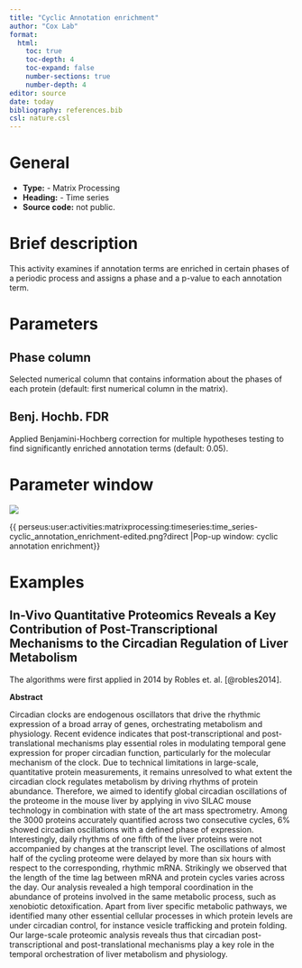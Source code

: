 ```yaml
---
title: "Cyclic Annotation enrichment"
author: "Cox Lab"
format: 
  html:
    toc: true
    toc-depth: 4
    toc-expand: false
    number-sections: true
    number-depth: 4
editor: source
date: today
bibliography: references.bib
csl: nature.csl
---
```


# General

-   **Type:** - Matrix Processing
-   **Heading:** - Time series
-   **Source code:** not public.

# Brief description

This activity examines if annotation terms are enriched in certain phases of a periodic process and assigns a phase and a p-value to each annotation term.

```{=html}
<!-- This comment and the line above it must be preserved when editing this file!
The recommended sections are these, but they may be changed on a case by case basis.
===== Detailed description =====
===== Parameters =====
===== Theoretical background =====
===== Examples =====
Make changes only below this line! -->
```
# Parameters

## Phase column

Selected numerical column that contains information about the phases of each protein (default: first numerical column in the matrix).

## Benj. Hochb. FDR

Applied Benjamini-Hochberg correction for multiple hypotheses testing to find significantly enriched annotation terms (default: 0.05).

# Parameter window

![](images/time_series-cyclic_annotation_enrichment-edited.png)

{{ perseus:user:activities:matrixprocessing:timeseries:time_series-cyclic_annotation_enrichment-edited.png?direct \|Pop-up window: cyclic annotation enrichment}}

# Examples

## In-Vivo Quantitative Proteomics Reveals a Key Contribution of Post-Transcriptional Mechanisms to the Circadian Regulation of Liver Metabolism

The algorithms were first applied in 2014 by Robles et. al. [@robles2014].

**Abstract**

Circadian clocks are endogenous oscillators that drive the rhythmic expression of a broad array of genes, orchestrating metabolism and physiology. Recent evidence indicates that post-transcriptional and post-translational mechanisms play essential roles in modulating temporal gene expression for proper circadian function, particularly for the molecular mechanism of the clock. Due to technical limitations in large-scale, quantitative protein measurements, it remains unresolved to what extent the circadian clock regulates metabolism by driving rhythms of protein abundance. Therefore, we aimed to identify global circadian oscillations of the proteome in the mouse liver by applying in vivo SILAC mouse technology in combination with state of the art mass spectrometry. Among the 3000 proteins accurately quantified across two consecutive cycles, 6% showed circadian oscillations with a defined phase of expression. Interestingly, daily rhythms of one fifth of the liver proteins were not accompanied by changes at the transcript level. The oscillations of almost half of the cycling proteome were delayed by more than six hours with respect to the corresponding, rhythmic mRNA. Strikingly we observed that the length of the time lag between mRNA and protein cycles varies across the day. Our analysis revealed a high temporal coordination in the abundance of proteins involved in the same metabolic process, such as xenobiotic detoxification. Apart from liver specific metabolic pathways, we identified many other essential cellular processes in which protein levels are under circadian control, for instance vesicle trafficking and protein folding. Our large-scale proteomic analysis reveals thus that circadian post-transcriptional and post-translational mechanisms play a key role in the temporal orchestration of liver metabolism and physiology.
